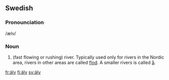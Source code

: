 ==Swedish==
===Pronounciation===
/ælv/
===Noun===
#(fast flowing or rushing) river. Typically used only for rivers in the Nordic area, rivers in other areas are called [[flod]]. A smaller rivers is called [[å]].

[[fr:älv]]
[[fi:älv]]
[[sv:älv]]